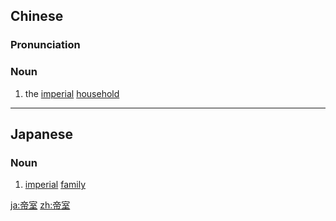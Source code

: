 ==Chinese==
{{zh-forms}}

===Pronunciation===
{{zh-pron
|m=dì室
|c=dai3 sat1
|cat=n
}}

===Noun===
{{zh-noun}}

# {{lb|zh|literary}} the [[imperial]] [[household]]

----

==Japanese==
{{ja-kanjitab|帝|室}}

===Noun===
{{ja-noun|ていしつ}}
# [[imperial]] [[family]]

[[ja:帝室]]
[[zh:帝室]]